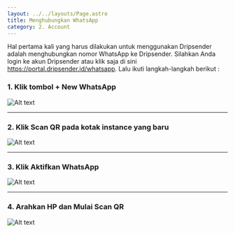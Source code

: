 ```yaml
---
layout: ../../layouts/Page.astro
title: Menghubungkan WhatsApp
category: 2. Account
---
```

Hal pertama kali yang harus dilakukan untuk menggunakan Dripsender adalah menghubungkan nomor WhatsApp ke Dripsender. Silahkan Anda login ke akun Dripsender atau klik saja di sini https://portal.dripsender.id/whatsapp. Lalu ikuti langkah-langkah berikut :

### 1. Klik tombol + New WhatsApp
![Alt text](/assets/docs/nambahWA.jpg "Menambah Nomor WhatsApp")

---

### 2. Klik Scan QR pada kotak instance yang baru
![Alt text](/assets/docs/nambahWA2.jpg "Menambah Nomor WhatsApp")

---

### 3. Klik Aktifkan WhatsApp
![Alt text](/assets/docs/nambahWA3.jpg "Menambah Nomor WhatsApp")

---

### 4. Arahkan HP dan Mulai Scan QR
![Alt text](/assets/docs/nambahWA4.jpg "Menambah Nomor WhatsApp")
